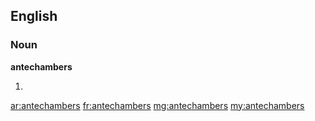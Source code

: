 ==English==

===Noun===
'''antechambers'''

# {{plural of|[[antechamber]]}}

[[ar:antechambers]]
[[fr:antechambers]]
[[mg:antechambers]]
[[my:antechambers]]